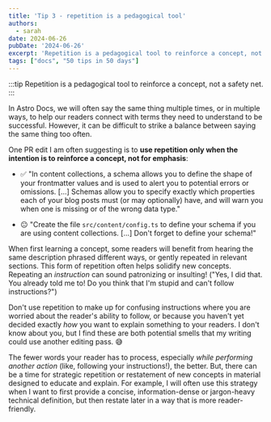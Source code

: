 ```yaml
---
title: 'Tip 3 - repetition is a pedagogical tool'
authors:
  - sarah
date: 2024-06-26
pubDate: '2024-06-26'
excerpt: 'Repetition is a pedagogical tool to reinforce a concept, not a safety net.'
tags: ["docs", "50 tips in 50 days"]
---
```


:::tip
Repetition is a pedagogical tool to reinforce a concept, not a safety net.
:::

In Astro Docs, we will often say the same thing multiple times, or in multiple ways, to help our readers connect with terms they need to understand to be successful. However, it can be difficult to strike a balance between saying the same thing too often.

One PR edit I am often suggesting is to **use repetition only when the intention is to reinforce a concept, not for emphasis**:

- ✅ "In content collections, a schema allows you to define the shape of your frontmatter values and is used to alert you to potential errors or omissions. [...] Schemas allow you to specify exactly which properties each of your blog posts must (or may optionally) have, and will warn you when one is missing or of the wrong data type."

- 😐 "Create the file `src/content/config.ts` to define your schema if you are using content collections. [...] Don't forget to define your schema!"

When first learning a concept, some readers will benefit from hearing the same description phrased different ways, or gently repeated in relevant sections. This form of repetition often helps solidify new concepts. Repeating an *instruction* can sound patronizing or insulting! ("Yes, I did that. You already told me to! Do you think that I'm stupid and can't follow instructions?") 


Don't use repetition to make up for confusing instructions where you are worried about the reader's ability to follow, or because you haven't yet decided exactly *how* you want to explain something to your readers. I don't know about you, but I find these are both potential smells that my writing could use another editing pass. 😅


The fewer words your reader has to process, especially *while performing another action* (like, following your instructions!), the better. But, there can be a time for strategic repetition or restatement of new concepts in material designed to educate and explain. For example, I will often use this strategy when I want to first provide a concise, information-dense or jargon-heavy technical definition, but then restate later in a way that is more reader-friendly.


<LinkCard title="See the whole list of tips!" href="/blog/50-docs-tips-in-50-days" />